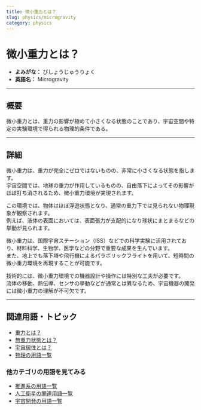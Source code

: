 ```yaml
---
title: 微小重力とは？
slug: physics/microgravity
category: physics
---
```



<Head>
  <script type="application/ld+json">
    {`{
      "@context": "https://schema.org",
      "@type": "DefinedTerm",
      "name": "微小重力とは？",
      "inDefinedTermSet": "https://www.space-portal.org",
      "termCode": "physics/microgravity",
      "description": "微小重力とは、重力の影響が極めて小さくなる状態のことであり、宇宙空間や特定の実験環境で得られる物理的条件である。",
      "url": "https://www.space-portal.org/docs/physics/microgravity"
    }`}
  </script>
</Head>

# 微小重力とは？

- **よみがな：** びしょうじゅうりょく  
- **英語名：** Microgravity  

---

## 概要

微小重力とは、重力の影響が極めて小さくなる状態のことであり、宇宙空間や特定の実験環境で得られる物理的条件である。

---

## 詳細

微小重力は、重力が完全にゼロではないものの、非常に小さくなる状態を指します。  
宇宙空間では、地球の重力が作用しているものの、自由落下によってその影響がほぼ打ち消されるため、微小重力環境が実現されます。  

この環境では、物体はほぼ浮遊状態となり、通常の重力下では見られない物理現象が観察されます。  
例えば、液体の表面においては、表面張力が支配的になり球状にまとまるなどの挙動が見られます。  

微小重力は、国際宇宙ステーション（ISS）などでの科学実験に活用されており、材料科学、生物学、医学などの分野で重要な成果を生んでいます。  
また、地上でも落下塔や飛行機によるパラボリックフライトを用いて、短時間の微小重力環境を再現することが可能です。  

技術的には、微小重力環境での機器設計や操作には特別な工夫が必要です。  
流体の移動、熱伝導、センサの挙動などが通常とは異なるため、宇宙機器の開発には微小重力の理解が不可欠です。

---

## 関連用語・トピック

- [重力とは？](docs/physics/gravity)
- [無重力状態とは？](docs/physics/zero-gravity)
- [宇宙居住とは？](docs/environment/space-habitation)
- [物理の用語一覧](docs/category/physics)

### 他カテゴリの用語を見てみる

- [推進系の用語一覧](docs/category/propulsion)
- [人工衛星の関連用語一覧](docs/category/satellite)
- [宇宙開発の用語一覧](docs/category/glossary)
